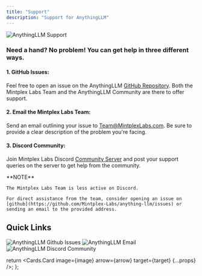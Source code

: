```yaml
---
title: "Support"
description: "Support for AnythingLLM"
---
```



<Image
  src="/images/getting-started/support/header-image.png"
  height={1080}
  width={1920}
  quality={100}
  alt="AnythingLLM Support"
/>

### Need a hand? No problem! You can get help in three different ways.

#### 1. GitHub Issues:

Feel free to open an issue on the AnythingLLM [GitHub Repository](https://github.com/Mintplex-Labs/anything-llm/issues). Both the Mintplex Labs Team and the AnythingLLM Community are there to offer support.

#### 2. Email the Mintplex Labs Team:

Send an email outlining your issue to Team@MintplexLabs.com. Be sure to provide a clear description of the problem you're facing.

#### 3. Discord Community:

Join Mintplex Labs Discord [Community Server](https://discord.gg/Dh4zSZCdsC) and post your support queries on the server to get help from the community.

<Callout type="warning" emoji="⚠️">
  **NOTE**

    The Mintplex Labs Team is less active on Discord.

    For direct assistance from the team, consider opening an issue on [github](https://github.com/Mintplex-Labs/anything-llm/issues) or sending an email to the provided address.

</Callout>

## Quick Links

<Cards>
  <Card title="Github Issues" href="https://github.com/Mintplex-Labs/anything-llm/issues"> 
    <Image
      src="/images/getting-started/support/github.png" 
      height={1080} 
      width={1920} 
      quality={100}
      alt="AnythingLLM Github Issues"
    />
  </Card>

<Card title="Email" href="mailto:team@mintplexlabs.com">
  <Image
    src="/images/getting-started/support/email.png"
    height={1080}
    width={1920}
    quality={100}
    alt="AnythingLLM Email"
  />
</Card>

  <Card title="Discord Community Invite" href="https://discord.gg/Dh4zSZCdsC"> 
    <Image
      src="/images/getting-started/support/discord.png" 
      height={1080} 
      width={1920}
      quality={100} 
      alt="AnythingLLM Discord Community"
    />
  </Card>
</Cards>

  return <Cards.Card image={image} arrow={arrow} target={target} {...props} />;
};

<style global jsx>{`
  img {
    aspect-ratio: 16/9;
    object-fit: cover;
  }
`}</style>
